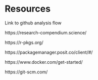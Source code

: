 # Resources  

Link to github
analysis flow

https://research-compendium.science/

https://r-pkgs.org/  

https://packagemanager.posit.co/client/#/

https://www.docker.com/get-started/

https://git-scm.com/
